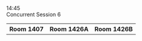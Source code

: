 
<div className="ProgramLineItem">
    <div className="cpTime">
        14:45
    </div>
    <div className="cpItems">
        <div className="cpSingleEntry titleEntry">
            <div className="cpBigTitleText">
            Concurrent Session 6
            </div>
        </div>
    </div>
</div>
<div className="ProgramLineItem">
    <table className='cpTable'>
        <tr>
            <th>
                Room 1407
            </th>
            <th>
                Room 1426A
            </th>
            <th>
                Room 1426B
            </th>
        </tr>
        <DisplaySessionsWithIDs csKey={6} sessionIDList={[1, 2]} />
    </table>
</div>